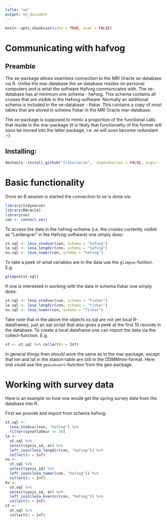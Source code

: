 ```yaml
---
title: "xe"
output: md_document
---
```


```r
knitr::opts_chunk$set(echo = TRUE, eval = FALSE)
```

# Communicating with hafvog

## Preamble

The xe-package allows seamless connection to the MRI Oracle xe-database via R. Unlike the mar-database the xe-database resides on personal computers and is what the software Hafvog communicates with. The xe-database has at minimum one schema - hafvog. This schema contains all cruises that are visible in the Hafvog-software. Normally an additional schema is included in the xe-database - fiskar. This contains a copy of most tables that are stored in schema fiskar in the MRI Oracle mar-database.

The xe-package is supposed to mimic a proportion of the functional calls that reside in the mar-package (it is likely that functionality of the former will soon be moved into the latter package, i.e. xe will soon become redundant :-).


## Installing:

```r
devtools::install_github("fishvice/xe",  dependencies = FALSE, args='--no-multiarch')
```

# Basic functionality

Once an R session is started the connection to xe is done via:
```r
library(tidyverse)
library(ROracle)
library(xe)
con <- connect_xe()
```

To access the data in the hafvog-schema (i.e. the cruises currently visible as "Leidangrar" in the Hafvog-software) one simply does:
```r
st.sql <- lesa_stodvar(con, schema = "hafvog")
le.sql <- lesa_lengdir(con, schema = "hafvog")
nu.sql <- lesa_numer(con, schema = "hafvog")
```

To take a peek of what variables are in the data use the `glimpse`-funtion. E.g. 
```r
glimpse(st.sql)
```

If one is interested in working with the data in schema fiskar one simply does:
```r
st.sql <- lesa_stodvar(con, schema = "fiskar")
le.sql <- lesa_lengdir(con, schema = "fiskar")
nu.sql <- lesa_numer(con, schema = "fiskar")
```

Take note that in the above the objects xx.sql are not yet local R-dataframes, just an sql-script that also gives a peek at the first 10 records in the database. To create a local dataframe one can import the data via the collect-function. E.g.

```r
st <- st.sql %>% collect(n = Inf)
```

In general things then should work the same as in the mar-package, except that lon and lat in the station-table are still in the DDMMmm-format. Here one could use the `geoconvert`-function from the geo-package.


# Working with survey data

Here is an example on how one would get the spring survey data from the database into R.

First we provide and import from schema hafvog:

```r
st.sql <- 
  lesa_stodvar(con, "hafvog") %>% 
  filter(synaflokkur == 30)
le <-
  st.sql %>% 
  select(synis_id, ar) %>% 
  left_join(lesa_lengdir(con, "hafvog")) %>% 
  collect(n = Inf)
nu <- 
  st.sql %>% 
  select(synis_id) %>% 
  left_join(lesa_numer(con, "hafvog")) %>% 
  collect(n = Inf)
kv <- 
  st.sql %>% 
  select(synis_id, ar) %>% 
  left_join(lesa_kvarnir(con, "hafvog")) %>% 
  collect(n = Inf)
st <- 
  st.sql %>% 
  collect(n = Inf)
```

